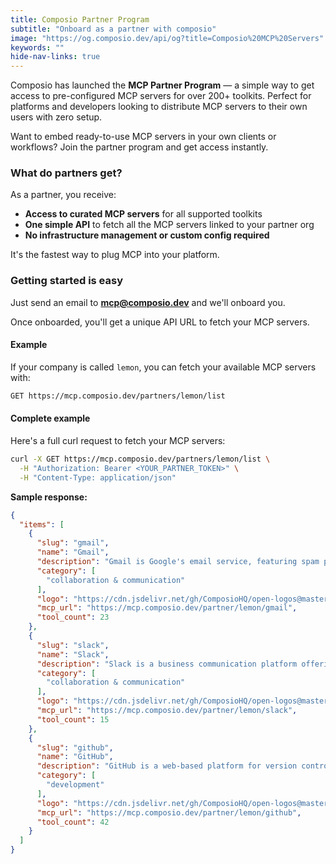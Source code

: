 ```yaml
---
title: Composio Partner Program
subtitle: "Onboard as a partner with composio"
image: "https://og.composio.dev/api/og?title=Composio%20MCP%20Servers"   # image for socials
keywords: ""
hide-nav-links: true
---
```

Composio has launched the **MCP Partner Program** — a simple way to get access to pre-configured MCP servers for over 200+ toolkits. Perfect for platforms and developers looking to distribute MCP servers to their own users with zero setup.

<Tip>
Want to embed ready-to-use MCP servers in your own clients or workflows? Join the partner program and get access instantly.
</Tip>

### What do partners get?

As a partner, you receive:

- **Access to curated MCP servers** for all supported toolkits  
- **One simple API** to fetch all the MCP servers linked to your partner org  
- **No infrastructure management or custom config required**

It's the fastest way to plug MCP into your platform.

### Getting started is easy

Just send an email to **[mcp@composio.dev](mailto:mcp@composio.dev)** and we'll onboard you.

Once onboarded, you'll get a unique API URL to fetch your MCP servers.

#### Example

If your company is called `lemon`, you can fetch your available MCP servers with:

```bash
GET https://mcp.composio.dev/partners/lemon/list

```

#### Complete example

Here's a full curl request to fetch your MCP servers:

```bash
curl -X GET https://mcp.composio.dev/partners/lemon/list \
  -H "Authorization: Bearer <YOUR_PARTNER_TOKEN>" \
  -H "Content-Type: application/json"
```

**Sample response:**

```json
{
  "items": [
    {
      "slug": "gmail",
      "name": "Gmail",
      "description": "Gmail is Google's email service, featuring spam protection, search functions, and seamless integration with other G Suite apps for productivity",
      "category": [
        "collaboration & communication"
      ],
      "logo": "https://cdn.jsdelivr.net/gh/ComposioHQ/open-logos@master/gmail.svg",
      "mcp_url": "https://mcp.composio.dev/partner/lemon/gmail",
      "tool_count": 23
    },
    {
      "slug": "slack",
      "name": "Slack",
      "description": "Slack is a business communication platform offering organized conversations in channels, direct messaging, and integrations with third-party services",
      "category": [
        "collaboration & communication"
      ],
      "logo": "https://cdn.jsdelivr.net/gh/ComposioHQ/open-logos@master/slack.svg",
      "mcp_url": "https://mcp.composio.dev/partner/lemon/slack",
      "tool_count": 15
    },
    {
      "slug": "github",
      "name": "GitHub",
      "description": "GitHub is a web-based platform for version control and collaboration using Git, allowing developers to store, manage, and share code repositories",
      "category": [
        "development"
      ],
      "logo": "https://cdn.jsdelivr.net/gh/ComposioHQ/open-logos@master/github.svg",
      "mcp_url": "https://mcp.composio.dev/partner/lemon/github",
      "tool_count": 42
    }
  ]
}